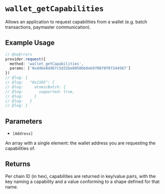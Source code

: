 # `wallet_getCapabilities`

Allows an application to request capabilities from a wallet (e.g. batch transactions, paymaster communication).

## Example Usage

```ts twoslash
// @noErrors
provider.request({
  method: 'wallet_getCapabilities',
  params: ['0xd46e8dd67c5d32be8058bb8eb970870f07244567']
})
// @log: {
// @log:   "0x2105": {
// @log:     atomicBatch: {
// @log:       supported: true,
// @log:     }
// @log:   }
// @log: }
```

## Parameters

* `[Address]`

An array with a single element: the wallet address you are requesting the capabilities of.

## Returns

Per chain ID (in hex), capabilities are returned in key/value pairs, with the key naming a capability and a value conforming to a shape defined for that name.